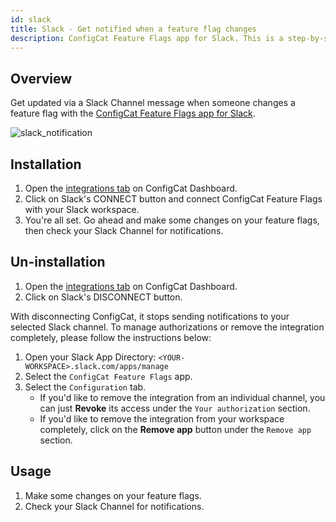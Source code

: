 ```yaml
---
id: slack
title: Slack - Get notified when a feature flag changes
description: ConfigCat Feature Flags app for Slack. This is a step-by-step guide on how to connect the ConfigCat feature flag service to Slack.
---
```


## Overview

Get updated via a Slack Channel message when someone changes a feature flag with the <a href="https://configcat.slack.com/apps/A011CN2QZJB-configcat-feature-flags" target="_blank">ConfigCat Feature Flags app for Slack</a>.

<img src="/docs/assets/slack/notification.png" className="zoomable" alt="slack_notification" />

## Installation

1. Open the <a href="https://app.configcat.com/product/integrations" target="_blank">integrations tab</a> on ConfigCat Dashboard.
1. Click on Slack's CONNECT button and connect ConfigCat Feature Flags with your Slack workspace.
1. You're all set. Go ahead and make some changes on your feature flags, then check your Slack Channel for notifications.

## Un-installation

1. Open the <a href="https://app.configcat.com/product/integrations" target="_blank">integrations tab</a> on ConfigCat Dashboard.
1. Click on Slack's DISCONNECT button.

With disconnecting ConfigCat, it stops sending notifications to your selected Slack channel. To manage authorizations or remove the integration completely, please follow the instructions below:

1. Open your Slack App Directory: `<YOUR-WORKSPACE>.slack.com/apps/manage`
2. Select the `ConfigCat Feature Flags` app.
3. Select the `Configuration` tab.
   - If you'd like to remove the integration from an individual channel, you can just **Revoke** its access under the `Your authorization` section.
   - If you'd like to remove the integration from your workspace completely, click on the **Remove app** button under the `Remove app` section.

## Usage

1. Make some changes on your feature flags.
1. Check your Slack Channel for notifications.
